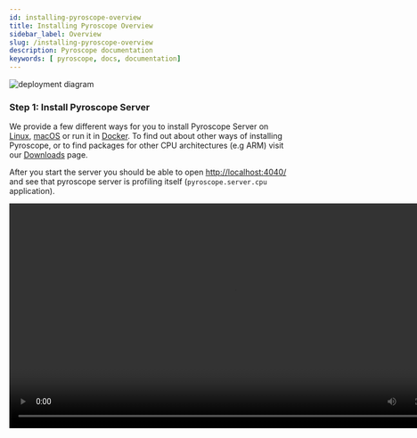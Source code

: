 ```yaml
---
id: installing-pyroscope-overview
title: Installing Pyroscope Overview
sidebar_label: Overview
slug: /installing-pyroscope-overview
description: Pyroscope documentation
keywords: [ pyroscope, docs, documentation]
---
```





![deployment diagram](/img/deployment.svg)

### Step 1: Install Pyroscope Server

We provide a few different ways for you to install Pyroscope Server on [Linux](server-install-linux.mdx), [macOS](server-install-macos.mdx) or run it in <FontAwesomeIcon color="#0db7ed" icon={faDocker}/> [Docker](docker-guide.mdx). To find out about other ways of installing Pyroscope, or to find packages for other CPU architectures (e.g ARM) visit our [Downloads](/downloads) page.

After you start the server you should be able to open [http://localhost:4040/](http://localhost:4040/) and see that pyroscope server is profiling itself (`pyroscope.server.cpu` application).

<video src="/videos/demo5.mov" width="807" controls />

### Step 2: Start profiling your application using Pyroscope Agent

Now that you have **Pyroscope Server** running you can start continuously profiling your own applications.
[**Pyroscope Agent**](agent-overview.mdx) can be run on [Linux](agent-install-linux.mdx), [macOS](agent-install-macos.mdx), [Windows](agent-install-windows.mdx)
and in <FontAwesomeIcon color="#0db7ed" icon={faDocker}/> Docker, and supports the following integrations:
* [Go](integration-golang.mdx)
* [Python](integration-python.mdx)
* [eBPF](integration-ebpf.mdx)
* [Java](integration-java.mdx)
* [Ruby](integration-ruby.mdx)
* [Rust](integration-rust.mdx)
* [PHP](integration-php.mdx)
* [.NET](integration-dotnet.mdx)
* [NodeJS](integration-nodejs.mdx)
* [AWS Lambda](integration-aws-lambda.mdx)

We'll be adding more platforms soon, if you want us to prioritize one particular platform, create an issue at
[Github](https://github.com/pyroscope-io/pyroscope/issues) or reach out to us in our
[<img className="navbar-icon" src="/img/navbar/slack.svg"/>slack group](https://pyroscope.io/slack).

### Next steps

The following topics may be of interest to you:
  * [Server Authentication](auth-google.mdx)
  * [Supported Integrations](supported-integrations.mdx)
  * [Pyroscope Server](server-overview.mdx)
  * [Pyroscope Agent](agent-overview.mdx)

For a list of the minimum hardware and software requirements, refer to [Deployment Guide](deployment.mdx).

